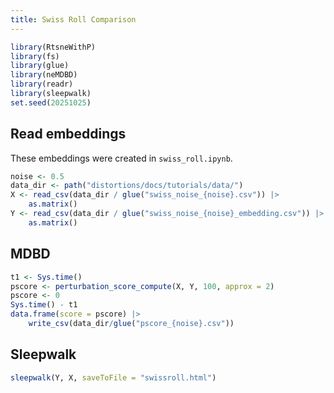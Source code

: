 ```yaml
---
title: Swiss Roll Comparison
---
```


```r
library(RtsneWithP)
library(fs)
library(glue)
library(neMDBD)
library(readr)
library(sleepwalk)
set.seed(20251025)
```

## Read embeddings

These embeddings were created in `swiss_roll.ipynb`.

```r
noise <- 0.5
data_dir <- path("distortions/docs/tutorials/data/")
X <- read_csv(data_dir / glue("swiss_noise_{noise}.csv")) |>
    as.matrix()
Y <- read_csv(data_dir / glue("swiss_noise_{noise}_embedding.csv")) |>
    as.matrix()
```

## MDBD

```r
t1 <- Sys.time()
pscore <- perturbation_score_compute(X, Y, 100, approx = 2)
pscore <- 0
Sys.time() - t1
data.frame(score = pscore) |>
    write_csv(data_dir/glue("pscore_{noise}.csv"))
```

## Sleepwalk

```r
sleepwalk(Y, X, saveToFile = "swissroll.html")
```